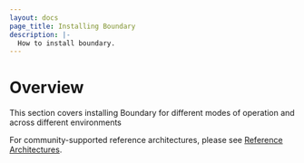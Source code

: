 ```yaml
---
layout: docs
page_title: Installing Boundary
description: |-
  How to install boundary.
---
```


# Overview

This section covers installing Boundary for different modes of operation and across different environments

For community-supported reference architectures, please see [Reference Architectures](/docs/oss/installing/reference-architectures).
